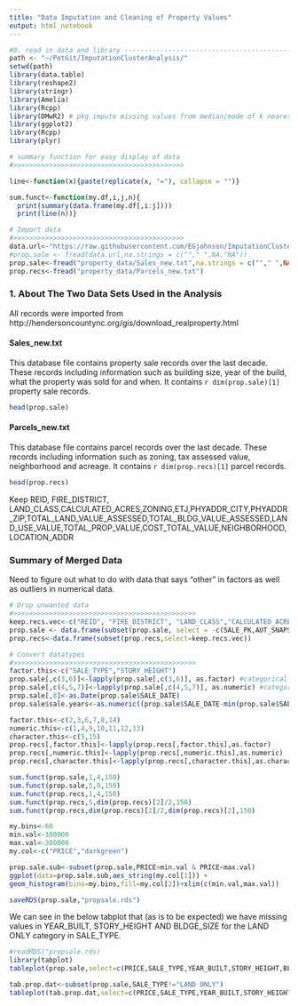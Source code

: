 ```yaml
---
title: "Data Imputation and Cleaning of Property Values"
output: html_notebook
---
```



```r
#0. read in data and library -----------------------------------------------------------
path <- "~/PetGit/ImputationClusterAnalysis/"
setwd(path)
library(data.table)
library(reshape2)
library(stringr)
library(Amelia)
library(Rcpp) 
library(DMwR2) # pkg impute missing values from median/mode of k nearest neighbors
library(ggplot2)
library(Rcpp)
library(plyr)
```



```r
# summary function for easy display of data
#>>>>>>>>>>>>>>>>>>>>>>>>>>>>>>>>>>>>>>>>>>>

line<-function(x){paste(replicate(x, "="), collapse = "")}

sum.funct<-function(my.df,i,j,n){
  print(summary(data.frame(my.df[,i:j])))
  print(line(n))}
```

```r
# Import data
#>>>>>>>>>>>>>>>>>>>>>>>>>>>>>>>>>>>>>>>>>>>
data.url<-"https://raw.githubusercontent.com/EGjohnson/ImputationClusterAnalysis/7959de2efcf1e264daf8dad2b604e6718d411409/Sales_new.txt"
#prop.sale <- fread(data.url,na.strings = c(""," ",NA,"NA"))
prop.sale<-fread("property_data/Sales_new.txt",na.strings = c(""," ",NA,"NA"))
prop.recs<-fread("property_data/Parcels_new.txt")
```

### 1. About The Two Data Sets Used in the Analysis
All records were imported from
http://hendersoncountync.org/gis/download_realproperty.html

#### Sales_new.txt 
This database file contains property sale records over the last decade. These records including information such as building size, year of the build, what the property was sold for and when. It contains `r dim(prop.sale)[1]` property sale records.
```r
head(prop.sale)
```


#### Parcels_new.txt 
This database file contains parcel records over the last decade. These records including information such as zoning, tax assessed value, neighborhood and acreage. It contains `r dim(prop.recs)[1]` parcel records.
```r
head(prop.recs)
```

Keep REID, FIRE_DISTRICT, LAND_CLASS,CALCULATED_ACRES,ZONING,ETJ,PHYADDR_CITY,PHYADDR_ZIP,TOTAL_LAND_VALUE_ASSESSED,TOTAL_BLDG_VALUE_ASSESSED,LAND_USE_VALUE,TOTAL_PROP_VALUE,COST_TOTAL_VALUE,NEIGHBORHOOD,LOCATION_ADDR



### Summary of Merged Data

Need to figure out what to do with data that says "other" in factors as well as outliers in numerical data.
```r
# Drop unwanted data
#>>>>>>>>>>>>>>>>>>>>>>>>>>>>>>>>>>>>>>>>>>>>>>
keep.recs.vec<-c("REID", "FIRE_DISTRICT", "LAND_CLASS","CALCULATED_ACRES","ZONING","ETJ","PHYADDR_CITY","PHYADDR_ZIP","TOTAL_LAND_VALUE_ASSESSED","TOTAL_BLDG_VALUE_ASSESSED","LAND_USE_VALUE","TOTAL_PROP_VALUE","COST_TOTAL_VALUE","NEIGHBORHOOD","LOCATION_ADDR")
prop.sale <- data.frame(subset(prop.sale, select = -c(SALE_PK,AUT_SNAPSHOT_DATE,VCS,DIST,SALE_PRICE_SOURCE,SEQ) ))
prop.recs<-data.frame(subset(prop.recs,select=keep.recs.vec))
```

```r
# Convert datatypes
#>>>>>>>>>>>>>>>>>>>>>>>>>>>>>>>>>>>>>>>>>>>>>>
factor.this<-c("SALE_TYPE","STORY_HEIGHT")
prop.sale[,c(3,6)]<-lapply(prop.sale[,c(3,6)], as.factor) #categorical variables to factor
prop.sale[,c(4,5,7)]<-lapply(prop.sale[,c(4,5,7)], as.numeric) #categorical variables to factor
prop.sale[,8]<-as.Date(prop.sale$SALE_DATE)
prop.sale$sale.years<-as.numeric((prop.sale$SALE_DATE-min(prop.sale$SALE_DATE)))/365

factor.this<-c(2,3,6,7,8,14)
numeric.this<-c(1,4,9,10,11,12,13)
character.this<-c(5,15)
prop.recs[,factor.this]<-lapply(prop.recs[,factor.this],as.factor)
prop.recs[,numeric.this]<-lapply(prop.recs[,numeric.this],as.numeric)
prop.recs[,character.this]<-lapply(prop.recs[,character.this],as.character)
```

```r
sum.funct(prop.sale,1,4,150)
sum.funct(prop.sale,5,9,150)
sum.funct(prop.recs,1,4,150)
sum.funct(prop.recs,5,dim(prop.recs)[2]/2,150)
sum.funct(prop.recs,dim(prop.recs)[2]/2,dim(prop.recs)[2],150)
```
```r
my.bins<-60
min.val<-100000
max.val<-300000
my.col<-c("PRICE","darkgreen")

prop.sale.sub<-subset(prop.sale,PRICE>min.val & PRICE<max.val)
ggplot(data=prop.sale.sub,aes_string(my.col[1])) + 
geom_histogram(bins=my.bins,fill=my.col[2])+xlim(c(min.val,max.val))
```

```r
saveRDS(prop.sale,"propsale.rds")
```

We can see in the below tabplot that (as is to be expected) we have missing values in YEAR_BUILT, STORY_HEIGHT AND BLDGE_SIZE for the LAND ONLY category in SALE_TYPE.
```r
#readRDS("propsale.rds)
library(tabplot)
tableplot(prop.sale,select=c(PRICE,SALE_TYPE,YEAR_BUILT,STORY_HEIGHT,BLDG_SIZE,SALE_DATE),sortCol=SALE_TYPE)
```

```r
tab.prop.dat<-subset(prop.sale,SALE_TYPE!="LAND ONLY")
tableplot(tab.prop.dat,select=c(PRICE,SALE_TYPE,YEAR_BUILT,STORY_HEIGHT,BLDG_SIZE,SALE_DATE),sortCol=BLDG_SIZE,from=0,to=100)
```

